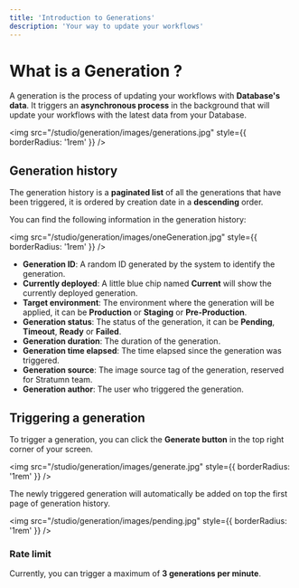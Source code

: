 ```yaml
---
title: 'Introduction to Generations'
description: 'Your way to update your workflows'
---
```


# What is a Generation ?

A generation is the process of updating your workflows with **Database's data**. It triggers an **asynchronous process** in the background that will update your workflows with the latest data from your Database.

<img
  src="/studio/generation/images/generations.jpg"
  style={{ borderRadius: '1rem' }}
/>

## Generation history

The generation history is a **paginated list** of all the generations that have been triggered, it is ordered by creation date in a **descending** order.

You can find the following information in the generation history:

<img
  src="/studio/generation/images/oneGeneration.jpg"
  style={{ borderRadius: '1rem' }}
/>

- **Generation ID**: A random ID generated by the system to identify the generation.
- **Currently deployed**: A little blue chip named **Current** will show the currently deployed generation.
- **Target environment**: The environment where the generation will be applied, it can be **Production** or **Staging** or **Pre-Production**.
- **Generation status**: The status of the generation, it can be **Pending**, **Timeout**, **Ready** or **Failed**.
- **Generation duration**: The duration of the generation.
- **Generation time elapsed**: The time elapsed since the generation was triggered.
- **Generation source**: The image source tag of the generation, reserved for Stratumn team.
- **Generation author**: The user who triggered the generation.

## Triggering a generation

To trigger a generation, you can click the **Generate button** in the top right corner of your screen.

<img
  src="/studio/generation/images/generate.jpg"
  style={{ borderRadius: '1rem' }}
/>

The newly triggered generation will automatically be added on top the first page of generation history.

<img
  src="/studio/generation/images/pending.jpg"
  style={{ borderRadius: '1rem' }}
/>

### Rate limit

Currently, you can trigger a maximum of **3 generations per minute**.
